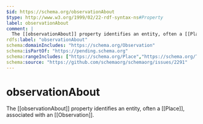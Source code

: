 ```yaml
---
$id: https://schema.org/observationAbout
$type: http://www.w3.org/1999/02/22-rdf-syntax-ns#Property
label: observationAbout
comment: |
  The [[observationAbout]] property identifies an entity, often a [[Place]], associated with an [[Observation]].
rdfs:label: "observationAbout"
schema:domainIncludes: "https://schema.org/Observation"
schema:isPartOf: "https://pending.schema.org"
schema:rangeIncludes: ["https://schema.org/Place","https://schema.org/Thing"]
schema:source: "https://github.com/schemaorg/schemaorg/issues/2291"
---
```


# observationAbout

The [[observationAbout]] property identifies an entity, often a [[Place]], associated with an [[Observation]].

